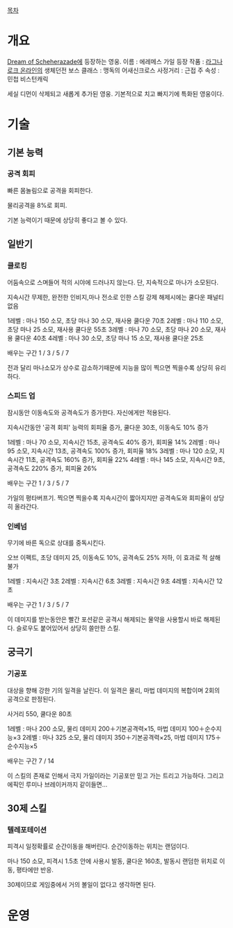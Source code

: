 [[목차]]
= 개요 =

[[Dream of Scheherazade]]에 등장하는 영웅.
이름 : 에레메스 가일
등장 작품 : [[라그나로크 온라인]]의 생체던전 보스
클래스 : 맹독의 어새신크로스
사정거리 : 근접
주 속성 : 민첩
비스턴캐릭

세실 디먼이 삭제되고 새롭게 추가된 영웅. 기본적으로 치고 빠지기에 특화된 영웅이다.

= 기술 =

== 기본 능력 ==

=== 공격 회피 ===
빠른 몸놀림으로 공격을 회피한다.

물리공격을 8%로 회피.

기본 능력이기 때문에 상당히 좋다고 볼 수 있다.


== 일반기 ==

=== 클로킹 ===
어둠속으로 스며들어 적의 시야에 드러나지 않는다. 단, 지속적으로 마나가 소모된다.

지속시간 무제한, 완전한 인비지,마나 전소로 인한 스킬 강제 해제시에는 쿨다운 패널티 없음

1레벨 : 마나 150 소모, 초당 마나 30 소모, 재사용 쿨다운 70초
2레벨 : 마나 110 소모, 초당 마나 25 소모, 재사용 쿨다운 55초
3레벨 : 마나  70 소모, 초당 마나 20 소모, 재사용 쿨다운 40초
4레벨 : 마나  30 소모, 초당 마나 15 소모, 재사용 쿨다운 25초

배우는 구간 1 / 3 / 5 / 7

전과 달리 마나소모가 상수로 감소하기때문에 지능을 많이 찍으면 찍을수록 상당히 유리하다.


=== 스피드 업 ===
잠시동안 이동속도와 공격속도가 증가한다. 자신에게만 적용된다.

지속시간동안 '공격 회피' 능력의 회피율 증가, 쿨다운 30초, 이동속도 10% 증가

1레벨 : 마나  70 소모, 지속시간 15초, 공격속도  40% 증가, 회피율 14%
2레벨 : 마나  95 소모, 지속시간 13초, 공격속도 100% 증가, 회피율 18%
3레벨 : 마나 120 소모, 지속시간 11초, 공격속도 160% 증가, 회피율 22%
4레벨 : 마나 145 소모, 지속시간  9초, 공격속도 220% 증가, 회피율 26%

배우는 구간 1 / 3 / 5 / 7

가일의 평타버프기. 찍으면 찍을수록 지속시간이 짧아지지만 공격속도와 회피율이 상당히 올라간다.



=== 인베넘 ===
무기에 바른 독으로 상대를 중독시킨다.

오브 이펙트, 초당 데미지 25, 이동속도 10%, 공격속도 25% 저하, 이 효과로 적 살해 불가

1레벨 : 지속시간 3초
2레벨 : 지속시간 6초
3레벨 : 지속시간 9초
4레벨 : 지속시간 12초

배우는 구간 1 / 3 / 5 / 7

이 데미지를 받는동안은 빨간 포션같은 공격시 해제되는 물약을 사용할시 바로 해제된다. 슬로우도 붙어있어서 상당히 쓸만한 스킬.

== 궁극기 ==

=== 기공포 ===
대상을 향해 강한 기의 일격을 날린다. 이 일격은 물리, 마법 데미지의 복합이며 2회의 공격으로 판정된다.

사거리 550, 쿨다운 80초

1레벨 : 마나 200 소모, 물리 데미지 200＋기본공격력×15, 마법 데미지 100＋순수지능×3
2레벨 : 마나 325 소모, 물리 데미지 350＋기본공격력×25, 마법 데미지 175＋순수지능×5

배우는 구간 7 / 14

이 스킬의 존재로 인해서 극지 가일이라는 기공포만 믿고 가는 트리고 가능하다. 그리고 에픽인 루미나 브레이커까지 같이들면...



== 30제 스킬 ==
=== 텔레포테이션 ===

피격시 일정확률로 순간이동을 해버린다. 순간이동하는 위치는 랜덤이다.

마나 150 소모, 피격시 1.5초 안에 사용시 발동, 쿨다운 160초, 발동시 랜덤한 위치로 이동, 평타에만 반응.

30제이므로 게임중에서 거의 볼일이 없다고 생각하면 된다.



= 운영 =

